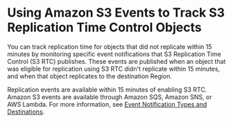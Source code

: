# Using Amazon S3 Events to Track S3 Replication Time Control Objects<a name="using-s3-events-to-track-rtc"></a>

You can track replication time for objects that did not replicate within 15 minutes by monitoring specific event notifications that S3 Replication Time Control \(S3 RTC\) publishes\. These events are published when an object that was eligible for replication using S3 RTC didn't replicate within 15 minutes, and when that object replicates to the destination Region\. 

Replication events are available within 15 minutes of enabling S3 RTC\. Amazon S3 events are available through Amazon SQS, Amazon SNS, or AWS Lambda\. For more information, see [Event Notification Types and Destinations](NotificationHowTo.mdx#notification-how-to-event-types-and-destinations)\.